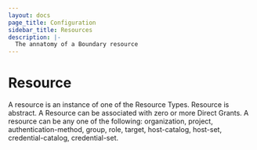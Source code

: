```yaml
---
layout: docs
page_title: Configuration
sidebar_title: Resources
description: |-
  The annatomy of a Boundary resource
---
```


# Resource

A resource is an instance of one of the Resource Types.
Resource is abstract.
A Resource can be associated with zero or more Direct Grants.
A resource can be any one of the following:
organization,
project,
authentication-method,
group,
role,
target,
host-catalog,
host-set,
credential-catalog,
credential-set.
